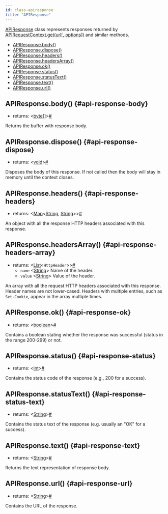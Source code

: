 ```yaml
---
id: class-apiresponse
title: "APIResponse"
---
```


[APIResponse] class represents responses returned by [APIRequestContext.get(url[, options])](./api/class-apirequestcontext.mdx#api-request-context-get) and similar methods.


- [APIResponse.body()](./api/class-apiresponse.mdx#api-response-body)
- [APIResponse.dispose()](./api/class-apiresponse.mdx#api-response-dispose)
- [APIResponse.headers()](./api/class-apiresponse.mdx#api-response-headers)
- [APIResponse.headersArray()](./api/class-apiresponse.mdx#api-response-headers-array)
- [APIResponse.ok()](./api/class-apiresponse.mdx#api-response-ok)
- [APIResponse.status()](./api/class-apiresponse.mdx#api-response-status)
- [APIResponse.statusText()](./api/class-apiresponse.mdx#api-response-status-text)
- [APIResponse.text()](./api/class-apiresponse.mdx#api-response-text)
- [APIResponse.url()](./api/class-apiresponse.mdx#api-response-url)

## APIResponse.body() {#api-response-body}
- returns:<a aria-hidden="true" tabindex="-1" class="list-anchor-link" id="api-response-body-return"/> &#60;[byte&#91;&#93;]&#62;<a href="#api-response-body-return" class="list-anchor">#</a>

Returns the buffer with response body.

## APIResponse.dispose() {#api-response-dispose}
- returns:<a aria-hidden="true" tabindex="-1" class="list-anchor-link" id="api-response-dispose-return"/> &#60;[void]&#62;<a href="#api-response-dispose-return" class="list-anchor">#</a>

Disposes the body of this response. If not called then the body will stay in memory until the context closes.

## APIResponse.headers() {#api-response-headers}
- returns:<a aria-hidden="true" tabindex="-1" class="list-anchor-link" id="api-response-headers-return"/> &#60;[Map]<[String], [String]>&#62;<a href="#api-response-headers-return" class="list-anchor">#</a>

An object with all the response HTTP headers associated with this response.

## APIResponse.headersArray() {#api-response-headers-array}
- returns:<a aria-hidden="true" tabindex="-1" class="list-anchor-link" id="api-response-headers-array-return"/> &#60;[List]<`HttpHeader`>&#62;<a href="#api-response-headers-array-return" class="list-anchor">#</a>
  - `name` &#60;[String]&#62; Name of the header.
  - `value` &#60;[String]&#62; Value of the header.

An array with all the request HTTP headers associated with this response. Header names are not lower-cased. Headers with multiple entries, such as `Set-Cookie`, appear in the array multiple times.

## APIResponse.ok() {#api-response-ok}
- returns:<a aria-hidden="true" tabindex="-1" class="list-anchor-link" id="api-response-ok-return"/> &#60;[boolean]&#62;<a href="#api-response-ok-return" class="list-anchor">#</a>

Contains a boolean stating whether the response was successful (status in the range 200-299) or not.

## APIResponse.status() {#api-response-status}
- returns:<a aria-hidden="true" tabindex="-1" class="list-anchor-link" id="api-response-status-return"/> &#60;[int]&#62;<a href="#api-response-status-return" class="list-anchor">#</a>

Contains the status code of the response (e.g., 200 for a success).

## APIResponse.statusText() {#api-response-status-text}
- returns:<a aria-hidden="true" tabindex="-1" class="list-anchor-link" id="api-response-status-text-return"/> &#60;[String]&#62;<a href="#api-response-status-text-return" class="list-anchor">#</a>

Contains the status text of the response (e.g. usually an "OK" for a success).

## APIResponse.text() {#api-response-text}
- returns:<a aria-hidden="true" tabindex="-1" class="list-anchor-link" id="api-response-text-return"/> &#60;[String]&#62;<a href="#api-response-text-return" class="list-anchor">#</a>

Returns the text representation of response body.

## APIResponse.url() {#api-response-url}
- returns:<a aria-hidden="true" tabindex="-1" class="list-anchor-link" id="api-response-url-return"/> &#60;[String]&#62;<a href="#api-response-url-return" class="list-anchor">#</a>

Contains the URL of the response.

[APIRequest]: ./api/class-apirequest.mdx "APIRequest"
[APIRequestContext]: ./api/class-apirequestcontext.mdx "APIRequestContext"
[APIResponse]: ./api/class-apiresponse.mdx "APIResponse"
[Browser]: ./api/class-browser.mdx "Browser"
[BrowserContext]: ./api/class-browsercontext.mdx "BrowserContext"
[BrowserType]: ./api/class-browsertype.mdx "BrowserType"
[ConsoleMessage]: ./api/class-consolemessage.mdx "ConsoleMessage"
[Dialog]: ./api/class-dialog.mdx "Dialog"
[Download]: ./api/class-download.mdx "Download"
[ElementHandle]: ./api/class-elementhandle.mdx "ElementHandle"
[FileChooser]: ./api/class-filechooser.mdx "FileChooser"
[FormData]: ./api/class-formdata.mdx "FormData"
[Frame]: ./api/class-frame.mdx "Frame"
[FrameLocator]: ./api/class-framelocator.mdx "FrameLocator"
[JSHandle]: ./api/class-jshandle.mdx "JSHandle"
[Keyboard]: ./api/class-keyboard.mdx "Keyboard"
[Locator]: ./api/class-locator.mdx "Locator"
[LocatorAssertions]: ./api/class-locatorassertions.mdx "LocatorAssertions"
[Mouse]: ./api/class-mouse.mdx "Mouse"
[Page]: ./api/class-page.mdx "Page"
[PageAssertions]: ./api/class-pageassertions.mdx "PageAssertions"
[Playwright]: ./api/class-playwright.mdx "Playwright"
[PlaywrightAssertions]: ./api/class-playwrightassertions.mdx "PlaywrightAssertions"
[PlaywrightException]: ./api/class-playwrightexception.mdx "PlaywrightException"
[Request]: ./api/class-request.mdx "Request"
[RequestOptions]: ./api/class-requestoptions.mdx "RequestOptions"
[Response]: ./api/class-response.mdx "Response"
[Route]: ./api/class-route.mdx "Route"
[Selectors]: ./api/class-selectors.mdx "Selectors"
[TimeoutError]: ./api/class-timeouterror.mdx "TimeoutError"
[Touchscreen]: ./api/class-touchscreen.mdx "Touchscreen"
[Tracing]: ./api/class-tracing.mdx "Tracing"
[Video]: ./api/class-video.mdx "Video"
[WebSocket]: ./api/class-websocket.mdx "WebSocket"
[WebSocketFrame]: ./api/class-websocketframe.mdx "WebSocketFrame"
[Worker]: ./api/class-worker.mdx "Worker"
[Element]: https://developer.mozilla.org/en-US/docs/Web/API/element "Element"
[EvaluationArgument]: ./evaluating.mdx#evaluation-argument "EvaluationArgument"
[Promise]: https://developer.mozilla.org/en-US/docs/Web/JavaScript/Reference/Global_Objects/Promise "Promise"
[iterator]: https://developer.mozilla.org/en-US/docs/Web/JavaScript/Reference/Iteration_protocols "Iterator"
[origin]: https://developer.mozilla.org/en-US/docs/Glossary/Origin "Origin"
[selector]: https://developer.mozilla.org/en-US/docs/Web/CSS/CSS_Selectors "selector"
[Serializable]: https://developer.mozilla.org/en-US/docs/Web/JavaScript/Reference/Global_Objects/JSON/stringify#Description "Serializable"
[UIEvent.detail]: https://developer.mozilla.org/en-US/docs/Web/API/UIEvent/detail "UIEvent.detail"
[UnixTime]: https://en.wikipedia.org/wiki/Unix_time "Unix Time"
[xpath]: https://developer.mozilla.org/en-US/docs/Web/XPath "xpath"

[boolean]: https://docs.oracle.com/javase/tutorial/java/nutsandbolts/datatypes.html "boolean"
[byte&#91;&#93;]: https://docs.oracle.com/javase/tutorial/java/nutsandbolts/datatypes.html "byte[]"
[Consumer]: https://docs.oracle.com/javase/8/docs/api/java/util/function/Consumer.html "Consumer"
[double]: https://docs.oracle.com/javase/tutorial/java/nutsandbolts/datatypes.html "double"
[InputStream]: https://docs.oracle.com/javase/8/docs/api/java/io/InputStream.html "InputStream"
[int]: https://docs.oracle.com/javase/tutorial/java/nutsandbolts/datatypes.html "int"
[List]: https://docs.oracle.com/javase/8/docs/api/java/util/List.html "List"
[Map]: https://docs.oracle.com/javase/8/docs/api/java/util/Map.html "Map"
[null]: https://docs.oracle.com/javase/specs/jls/se8/html/jls-3.html#jls-3.10.7 "null"
[Object]: https://docs.oracle.com/javase/8/docs/api/java/lang/Object.html "Object"
[Path]: https://docs.oracle.com/javase/8/docs/api/java/nio/file/Path.html "Path"
[Pattern]: https://docs.oracle.com/javase/8/docs/api/java/util/regex/Pattern.html "Pattern"
[Predicate]: https://docs.oracle.com/javase/8/docs/api/java/util/function/Predicate.html "Predicate"
[void]: https://docs.oracle.com/javase/tutorial/java/javaOO/methods.html "void"
[Runnable]: https://docs.oracle.com/javase/8/docs/api/java/lang/Runnable.html "Runnable"
[RuntimeException]: https://docs.oracle.com/javase/8/docs/api/java/lang/RuntimeException.html "RuntimeException"
[String]: https://docs.oracle.com/javase/8/docs/api/java/lang/String.html "String"

[all available image tags]: https://mcr.microsoft.com/v2/playwright/java/tags/list "all available image tags"
[Docker Hub]: https://hub.docker.com/_/microsoft-playwright-java "Docker Hub"
[Dockerfile.focal]: https://github.com/microsoft/playwright-java/blob/master/Dockerfile.focal "Dockerfile.focal"
